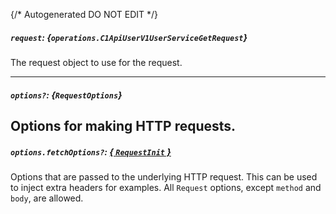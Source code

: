 {/* Autogenerated DO NOT EDIT  */}

##### `request`: *{`operations.C1ApiUserV1UserServiceGetRequest`}*
The request object to use for the request.

<Collapsible openLabel={Labels.showProperties} closeLabel={Labels.hideProperties}>
  <C1ApiUserV1UserServiceGetRequest />
</Collapsible>

---
##### `options?`: *{`RequestOptions`}*
Options for making HTTP requests.
---
##### `options.fetchOptions?`: [*{ `RequestInit` }*](https://developer.mozilla.org/en-US/docs/Web/API/Request/Request#options)
Options that are passed to the underlying HTTP request. This can be used to inject extra headers for examples. All `Request` options, except `method` and `body`, are allowed.

